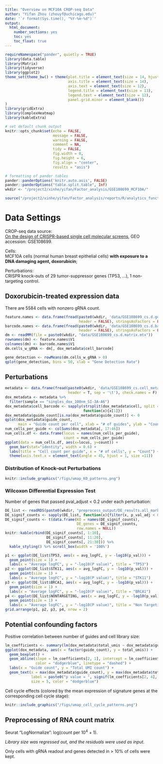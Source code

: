 ```yaml
---
title: "Overview on MCF10A CROP-seq Data"
author: "Yifan Zhou (zhouyf@uchicago.edu)"
date: '`r format(Sys.time(), "%Y-%m-%d")`'
output:
  html_document:
    number_sections: yes
    toc: yes
    toc_float: true
---
```


```r
requireNamespace("pander", quietly = TRUE)
library(data.table)
library(Matrix)
library(tidyverse)
library(ggplot2)
theme_set(theme_bw() + theme(plot.title = element_text(size = 14, hjust = 0.5),
                             axis.title = element_text(size = 14),
                             axis.text = element_text(size = 12),
                             legend.title = element_text(size = 13),
                             legend.text = element_text(size = 12),
                             panel.grid.minor = element_blank())
)
library(gridExtra)
library(ComplexHeatmap)
library(kableExtra)

# set default chunk output
knitr::opts_chunk$set(echo = FALSE,
                      message = FALSE,
                      warning = FALSE,
                      comment = NA,
                      tidy = FALSE,
                      fig.width = 8,
                      fig.height = 6,
                      fig.align = "center",
                      results = "asis")

# formatting of pander tables
pander::panderOptions('knitr.auto.asis', FALSE)
pander::panderOptions("table.split.table", Inf)
wkdir <- "/project2/xinhe/yifan/Factor_analysis/GSE108699_MCF10A/"
```

```r
source("/project2/xinhe/yifan/Factor_analysis/reports/R/analytics_functions.R")
```

# Data Settings

CROP-seq data source:   
[On the design of CRISPR-based single cell molecular screens](https://www.ncbi.nlm.nih.gov/pmc/articles/PMC5882576/), GEO accession: GSE108699.

Cells:    
MCF10A cells (normal human breast epithelial cells) **with exposure to a DNA damaging agent, doxorubicin**;

Perturbations:    
CRISPR knock-outs of 29 tumor-suppressor genes (TP53, ...), 1 non-targeting control.

## Doxorubicin-treated expression data

There are 5584 cells with nonzero gRNA count.

```r
feature.names <- data.frame(fread(paste0(wkdir, 'data/GSE108699_cs.d.genes.tsv.gz'),
                                  header = FALSE), stringsAsFactors = FALSE)
barcode.names <- data.frame(fread(paste0(wkdir, 'data/GSE108699_cs.d.barcodes.tsv.gz'),
                                  header = FALSE), stringsAsFactors = FALSE)
dm <- readMM(file = paste0(wkdir, "data/GSE108699_cs.d.matrix.mtx"))
rownames(dm) <- feature.names$V1
colnames(dm) <- barcode.names$V1
dm.cells_w_gRNA <- dm[, dox_metadata$cell_barcode]
```

```r
gene_detection <- rowMeans(dm.cells_w_gRNA > 0)
qplot(gene_detection, bins = 50, xlab = "Gene Detection Rate")
```

## Perturbations

```r
metadata <- data.frame(fread(paste0(wkdir, 'data/GSE108699_cs.cell_metadata.tsv.gz'),
                             header = T, sep = '\t'), check.names = F)
dox_metadata <- metadata %>%
  filter(sample == "singles_dox_100nm_SI-3A-A6")
dox_metadata$cell_barcode <- sapply(strsplit(dox_metadata$cell, split = "_"),
                                    function(x){x[1]})
dox_metadata$guide_count[is.na(dox_metadata$guide_count)] <- 0
qplot(dox_metadata$guide_count,
      main = "Guide count per cell", xlab = "# of guides", ylab = "Count")
num_cells_per_guide <- colSums(dox_metadata[, 17:46])
num_cells.df <- data.frame(locus = names(num_cells_per_guide),
                           count = num_cells_per_guide)
ggplot(data = num_cells.df, aes(x=locus, y=count)) +
  geom_bar(stat="identity", width = 0.6) +
  labs(title = "Cell count per guide", x = "# of cells", y = "Count") +
  theme(axis.text.x = element_text(angle = 45, hjust = 1, size =11))
```

### Distribution of Knock-out Perturbations

```r
knitr::include_graphics("/figs/umap_KO_patterns.png")
```

### Wilcoxon Differential Expression Test

Number of genes that passed pval_adjust < 0.2 under each perturbation:
```r
DE_list <- readRDS(paste0(wkdir, "preprocess_output/DE_results.all_markers.seurat_wilcox.rds"))
DE_signif_counts <- sapply(DE_list, function(x){filter(x, p_val_adj < 0.2) %>% nrow()})
DE_signif_counts <- t(data.frame(KO = names(DE_signif_counts),
                                 DE_genes = DE_signif_counts,
                                 row.names = NULL))
knitr::kable(rbind(DE_signif_counts[, 1:10],
                   DE_signif_counts[, 11:20],
                   DE_signif_counts[, 21:30])) %>%
  kable_styling() %>% scroll_box(width = '100%')
```

```r
p1 <- ggplot(DE_list$TP53, aes(x = avg_logFC, y = -log10(p_val))) +
  geom_point(size = 1) +
  labs(x = "Average logFC", y = "-log10(P value)", title = "TP53")
p2 <- ggplot(DE_list$STK11, aes(x = avg_logFC, y = -log10(p_val))) +
  geom_point(size = 1) +
  labs(x = "Average logFC", y = "-log10(P value)", title = "STK11")
p3 <- ggplot(DE_list$BRCA1, aes(x = avg_logFC, y = -log10(p_val))) +
  geom_point(size = 1) +
  labs(x = "Average logFC", y = "-log10(P value)", title = "BRCA1")
p4 <- ggplot(DE_list$NONTARGETING, aes(x = avg_logFC, y = -log10(p_val))) +
  geom_point(size = 1) +
  labs(x = "Average logFC", y = "-log10(P value)", title = "Non Targeting Control")
grid.arrange(p1, p2, p3, p4, nrow = 2)
```

## Potential confounding factors

Positive correlation between number of guides and cell library size:
```r
lm_coefficients <- summary(lm(dox_metadata$total_umis ~ dox_metadata$guide_count))$coefficients
ggplot(dox_metadata, aes(x = factor(guide_count), y = total_umis)) +
  geom_boxplot() +
  geom_abline(slope = lm_coefficients[2, 1], intercept = lm_coefficients[1, 1],
              color = "dodgerblue", linetype = "dashed") + 
  labs(x = "Guide count", y = "Total UMI count") +
  geom_text(x = max(dox_metadata$guide_count), y = max(dox_metadata$total_umis),
            label = paste0("p value = ", signif(lm_coefficients[2, 4], 2)),
            size = 5, color = "dodgerblue")
```

Cell cycle effects (colored by the mean expression of signature genes at the corresponding cell cycle stage):

```r
knitr::include_graphics("/figs/umap_cell_cycle_patterns.png")
```

## Preprocessing of RNA count matrix

Seurat "LogNormalize": log(count per $10^4$ + 1).

*Library size was regressed out, and the residuals were used as input.*

Only cells with gRNA readout and genes detected in > 10% of cells were kept.
